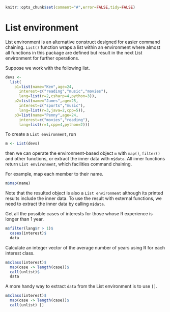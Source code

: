 <!--
%\VignetteEngine{knitr}
%\VignetteIndexEntry{List environment}
-->

```r
knitr::opts_chunk$set(comment="#",error=FALSE,tidy=FALSE)
```

# List environment

List environment is an alternative construct designed for easier command chaining. `List()` function wraps a list within an environment where almost all functions in this package are defined but result in the next List environment for further operations.

Suppose we work with the following list.

```r
devs <- 
  list(
    p1=list(name="Ken",age=24,
      interest=c("reading","music","movies"),
      lang=list(r=2,csharp=4,python=3)),
    p2=list(name="James",age=25,
      interest=c("sports","music"),
      lang=list(r=3,java=2,cpp=5)),
    p3=list(name="Penny",age=24,
      interest=c("movies","reading"),
      lang=list(r=1,cpp=4,python=2)))
```

To create a `List environment`, run

```r
m <- List(devs)
```

then we can operate the environment-based object `m` with `map()`, `filter()` and other functions, or extract the inner data with `m$data`. All inner functions return `List environment`, which facilities command chaining.

For example, map each member to their name.

```r
m$map(name)
```

Note that the resulted object is also a `List environment` although its printed results include the inner data. To use the result with external functions, we need to extract the inner data by calling `m$data`.

Get all the possible cases of interests for those whose R experience is longer than 1 year.

```r
m$filter(lang$r > 1)$
  cases(interest)$
  data
```

Calculate an integer vector of the average number of years using R for each interest class.

```r
m$class(interest)$
  map(case -> length(case))$
  call(unlist)$
  data
```

A more handy way to extract `data` from the List environment is to use `[]`.

```r
m$class(interest)$
  map(case -> length(case))$
  call(unlist) []
```
